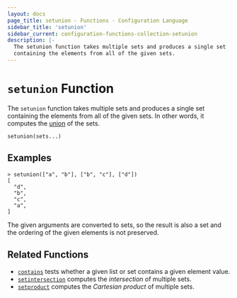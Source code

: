 ```yaml
---
layout: docs
page_title: setunion - Functions - Configuration Language
sidebar_title: 'setunion'
sidebar_current: configuration-functions-collection-setunion
description: |-
  The setunion function takes multiple sets and produces a single set
  containing the elements from all of the given sets.
---
```


# `setunion` Function

The `setunion` function takes multiple sets and produces a single set
containing the elements from all of the given sets. In other words, it
computes the [union](<https://en.wikipedia.org/wiki/Union_(set_theory)>) of
the sets.

```hcl
setunion(sets...)
```

## Examples

```shell
> setunion(["a", "b"], ["b", "c"], ["d"])
[
  "d",
  "b",
  "c",
  "a",
]
```

The given arguments are converted to sets, so the result is also a set and
the ordering of the given elements is not preserved.

## Related Functions

- [`contains`](./contains) tests whether a given list or set contains
  a given element value.
- [`setintersection`](./setintersection) computes the _intersection_ of
  multiple sets.
- [`setproduct`](./setproduct) computes the _Cartesian product_ of multiple
  sets.
